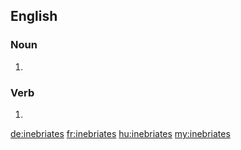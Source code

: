 ==English==

===Noun===
{{head|en|noun plural form}}

# {{plural of|inebriate|lang=en}}

===Verb===
{{head|en|verb form}}

# {{en-third-person singular of|inebriate}}

[[de:inebriates]]
[[fr:inebriates]]
[[hu:inebriates]]
[[my:inebriates]]